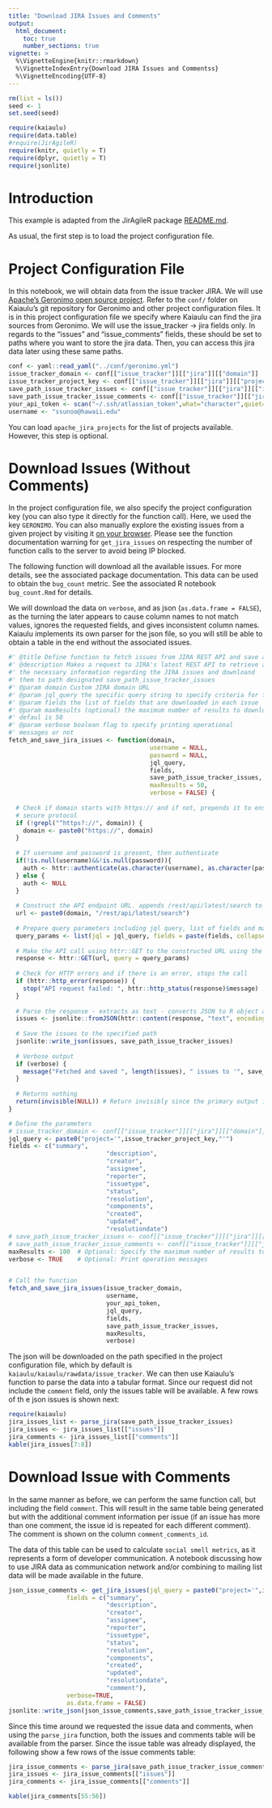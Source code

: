 ```yaml
---
title: "Download JIRA Issues and Comments"
output: 
  html_document:
    toc: true
    number_sections: true
vignette: >
  %\VignetteEngine{knitr::rmarkdown}
  %\VignetteIndexEntry{Download JIRA Issues and Commentss}
  %\VignetteEncoding{UTF-8}
---
```



```r
rm(list = ls())
seed <- 1
set.seed(seed)
```

```r
require(kaiaulu)
require(data.table)
#require(JirAgileR)
require(knitr, quietly = T)
require(dplyr, quietly = T)
require(jsonlite)
```

# Introduction

This example is adapted from the JirAgileR package [README.md](https://github.com/matbmeijer/JirAgileR). 

As usual, the first step is to load the project configuration file. 

# Project Configuration File

In this notebook, we will obtain data from the issue tracker JIRA. We will use [Apache's Geronimo open source project](https://geronimo.apache.org). Refer to the `conf/` folder on Kaiaulu's git repository for Geronimo and other project configuration files. It is in this project configuration file we specify where Kaiaulu can find the jira sources from Geronimo. We will use the issue_tracker -> jira fields only. In regards to the "issues" and "issue_comments" fields, these should be set to paths where you want to store the jira data. Then, you can access this jira data later using these same paths.

```r
conf <- yaml::read_yaml("../conf/geronimo.yml")
issue_tracker_domain <- conf[["issue_tracker"]][["jira"]][["domain"]]
issue_tracker_project_key <- conf[["issue_tracker"]][["jira"]][["project_key"]]
save_path_issue_tracker_issues <- conf[["issue_tracker"]][["jira"]][["issues"]]
save_path_issue_tracker_issue_comments <- conf[["issue_tracker"]][["jira"]][["issue_comments"]]
your_api_token <- scan("~/.ssh/atlassian_token",what="character",quiet=TRUE)
username <- "ssunoo@hawaii.edu"

```


You can load `apache_jira_projects` for the list of projects available. However, this step is optional.

# Download Issues (Without Comments)

In the project configuration file, we also specify the project configuration key (you can also type it directly for the function call). Here, we used the key `GERONIMO`. You can also manually explore the existing issues from a given project by visiting it [on your browser](https://issues.apache.org/jira/projects/GERONIMO/issues/GERONIMO-734?filter=allopenissues). Please see the function documentation warning for `get_jira_issues` on respecting the number of function calls to the server to avoid being IP blocked. 

The following function will download all the available issues. For more details, see the associated package documentation. This data can be used to obtain the `bug_count` metric. See the associated R notebook `bug_count.Rmd` for details.

We will download the data on `verbose`, and as json (`as.data.frame = FALSE`), as the turning the later appears to cause column names to not match values, ignores the requested fields, and gives inconsistent column names. Kaiaulu implements its own parser for the json file, so you will still be able to obtain a table in the end without the associated issues. 










```r
#' @title Define function to fetch issues from JIRA REST API and save as JSON
#' @description Makes a request to JIRA's latest REST API to retrieve all
#' the necessary information regarding the JIRA issues and downloand
#' them to path designated save_path_issue_tracker_issues
#' @param domain Custom JIRA domain URL 
#' @param jql_query the specific query string to specify criteria for fetching
#' @param fields the list of fields that are downloaded in each issue
#' @param maxResults (optional) the maximum number of results to download
#' defaul is 50
#' @param verbose boolean flag to specify printing operational 
#' messages or not
fetch_and_save_jira_issues <- function(domain, 
                                       username = NULL,
                                       password = NULL,
                                       jql_query, 
                                       fields, 
                                       save_path_issue_tracker_issues,  
                                       maxResults = 50, 
                                       verbose = FALSE) {
  
  # Check if domain starts with https:// and if not, prepends it to ensure
  # secure protocol
  if (!grepl("^https?://", domain)) {
    domain <- paste0("https://", domain)
  }
  
  # If username and password is present, then authenticate
  if(!is.null(username)&&!is.null(password)){
    auth <- httr::authenticate(as.character(username), as.character(password), "basic")
  } else {
    auth <- NULL
  }
  
  # Construct the API endpoint URL. appends /rest/api/latest/search to domain
  url <- paste0(domain, "/rest/api/latest/search")
  
  # Prepare query parameters including jql query, list of fields and maxresults to return
  query_params <- list(jql = jql_query, fields = paste(fields, collapse = ","), maxResults = maxResults)
  
  # Make the API call using httr::GET to the constructed URL using the query parameters above
  response <- httr::GET(url, query = query_params)
  
  # Check for HTTP errors and if there is an error, stops the call
  if (httr::http_error(response)) {
    stop("API request failed: ", httr::http_status(response)$message)
  }
  
  # Parse the response - extracts as text - converts JSON to R object and extracts "issues"
  issues <- jsonlite::fromJSON(httr::content(response, "text", encoding = "UTF-8"), simplifyVector = FALSE)$issues
  
  # Save the issues to the specified path
  jsonlite::write_json(issues, save_path_issue_tracker_issues)
  
  # Verbose output
  if (verbose) {
    message("Fetched and saved ", length(issues), " issues to '", save_path_issue_tracker_issues, "'.")
  }
  
  # Returns nothing
  return(invisible(NULL)) # Return invisibly since the primary output is the saved file
}

```

```r
# Define the parameters
# issue_tracker_domain <- conf[["issue_tracker"]][["jira"]][["domain"]]
jql_query <- paste0("project='",issue_tracker_project_key,"'")
fields <- c("summary",
                           "description",
                           "creator",
                           "assignee",
                           "reporter",
                           "issuetype",
                           "status",
                           "resolution",
                           "components",
                           "created",
                           "updated",
                           "resolutiondate")
# save_path_issue_tracker_issues <- conf[["issue_tracker"]][["jira"]][["issues"]]
# save_path_issue_tracker_issue_comments <- conf[["issue_tracker"]][["jira"]][["issue_comments"]]
maxResults <- 100  # Optional: Specify the maximum number of results to fetch
verbose <- TRUE    # Optional: Print operation messages


# Call the function
fetch_and_save_jira_issues(issue_tracker_domain,
                           username, 
                           your_api_token, 
                           jql_query, 
                           fields, 
                           save_path_issue_tracker_issues, 
                           maxResults, 
                           verbose)

```

The json will be downloaded on the path specified in the project configuration file, which by default is `kaiaulu/kaiaulu/rawdata/issue_tracker`. We can then use Kaiaulu's function to parse the data into a tabular format. Since our request did not include the  `comment` field, only the issues table will be available. A few rows of th e json issues is shown next:

```r
require(kaiaulu)
jira_issues_list <- parse_jira(save_path_issue_tracker_issues)
jira_issues <- jira_issues_list[["issues"]]
jira_comments <- jira_issues_list[["comments"]]
kable(jira_issues[7:8])
```

# Download Issue with Comments

In the same manner as before, we can perform the same function call, but including the field `comment`. This will result in the same table being generated but with the additional comment information per issue (if an issue has more than one comment, the issue id is repeated for each different comment). The comment is shown on the column `comment_comments_id`. 

The data of this table can be used to calculate `social smell metrics`, as it represents a form of developer communication. A notebook discussing how to use JIRA data as communication network and/or combining to mailing list data will be made available in the future. 

```r
json_issue_comments <- get_jira_issues(jql_query = paste0("project='",issue_tracker_project_key,"'"),
                fields = c("summary",
                           "description",
                           "creator",
                           "assignee",
                           "reporter",
                           "issuetype",
                           "status",
                           "resolution",
                           "components",
                           "created",
                           "updated",
                           "resolutiondate",
                           "comment"),
                verbose=TRUE,
                as.data.frame = FALSE)
jsonlite::write_json(json_issue_comments,save_path_issue_tracker_issue_comments)
```

Since this time around we requested the issue data and comments, when using the `parse_jira` function, both the issues and comments table will be available from the parser. Since the issue table was already displayed, the following show a few rows of the issue comments table:

```r
jira_issue_comments <- parse_jira(save_path_issue_tracker_issue_comments)
jira_issues <- jira_issue_comments[["issues"]]
jira_comments <- jira_issue_comments[["comments"]]

kable(jira_comments[55:56])
```



